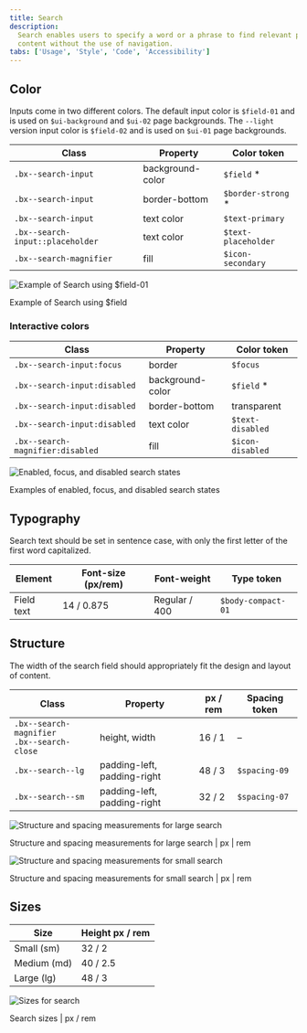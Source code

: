 ```yaml
---
title: Search
description:
  Search enables users to specify a word or a phrase to find relevant pieces of
  content without the use of navigation.
tabs: ['Usage', 'Style', 'Code', 'Accessibility']
---
```


## Color

Inputs come in two different colors. The default input color is `$field-01` and
is used on `$ui-background` and `$ui-02` page backgrounds. The `--light` version
input color is `$field-02` and is used on `$ui-01` page backgrounds.

| Class                            | Property         | Color token         |
| -------------------------------- | ---------------- | ------------------- |
| `.bx--search-input`              | background-color | `$field` \*         |
| `.bx--search-input`              | border-bottom    | `$border-strong` \* |
| `.bx--search-input`              | text color       | `$text-primary`     |
| `.bx--search-input::placeholder` | text color       | `$text-placeholder` |
| `.bx--search-magnifier`          | fill             | `$icon-secondary`   |

<div className="image--fixed">

![Example of Search using $field-01](images/search-style-4.png)

</div>

<Caption>Example of Search using $field</Caption>

### Interactive colors

| Class                            | Property         | Color token      |
| -------------------------------- | ---------------- | ---------------- |
| `.bx--search-input:focus`        | border           | `$focus`         |
| `.bx--search-input:disabled`     | background-color | `$field` \*      |
| `.bx--search-input:disabled`     | border-bottom    | transparent      |
| `.bx--search-input:disabled`     | text color       | `$text-disabled` |
| `.bx--search-magnifier:disabled` | fill             | `$icon-disabled` |

<div className="image--fixed">

![Enabled, focus, and disabled search states](images/search-style-1.png)

</div>

<Caption>Examples of enabled, focus, and disabled search states</Caption>

## Typography

Search text should be set in sentence case, with only the first letter of the
first word capitalized.

| Element    | Font-size (px/rem) | Font-weight   | Type token         |
| ---------- | ------------------ | ------------- | ------------------ |
| Field text | 14 / 0.875         | Regular / 400 | `$body-compact-01` |

## Structure

The width of the search field should appropriately fit the design and layout of
content.

| Class                                             | Property                    | px / rem | Spacing token |
| ------------------------------------------------- | --------------------------- | -------- | ------------- |
| `.bx--search-magnifier` <br/> `.bx--search-close` | height, width               | 16 / 1   | –             |
| `.bx--search--lg`                                 | padding-left, padding-right | 48 / 3   | `$spacing-09` |
| `.bx--search--sm`                                 | padding-left, padding-right | 32 / 2   | `$spacing-07` |

<div className="image--fixed">

![Structure and spacing measurements for large search](images/search-style-2.png)

</div>

<Caption>
  Structure and spacing measurements for large search | px | rem
</Caption>

<div className="image--fixed">

![Structure and spacing measurements for small search](images/search-style-3.png)

</div>

<Caption>
  Structure and spacing measurements for small search | px | rem
</Caption>

## Sizes

| Size        | Height px / rem |
| ----------- | --------------- |
| Small (sm)  | 32 / 2          |
| Medium (md) | 40 / 2.5        |
| Large (lg)  | 48 / 3          |

<div className="image--fixed">

![Sizes for search](images/search-style-size.png)

</div>

<Caption>Search sizes | px / rem</Caption>
